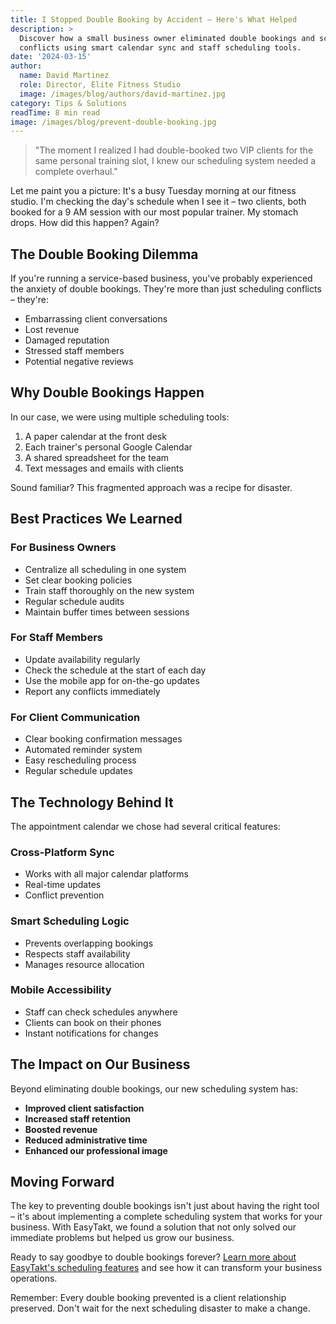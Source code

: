 ```yaml
---
title: I Stopped Double Booking by Accident – Here's What Helped
description: >
  Discover how a small business owner eliminated double bookings and scheduling
  conflicts using smart calendar sync and staff scheduling tools.
date: '2024-03-15'
author:
  name: David Martinez
  role: Director, Elite Fitness Studio
  image: /images/blog/authors/david-martinez.jpg
category: Tips & Solutions
readTime: 8 min read
image: /images/blog/prevent-double-booking.jpg
---
```


> "The moment I realized I had double-booked two VIP clients for the same personal training slot, I knew our scheduling system needed a complete overhaul."

Let me paint you a picture: It's a busy Tuesday morning at our fitness studio. I'm checking the day's schedule when I see it – two clients, both booked for a 9 AM session with our most popular trainer. My stomach drops. How did this happen? Again?

## The Double Booking Dilemma

If you're running a service-based business, you've probably experienced the anxiety of double bookings. They're more than just scheduling conflicts – they're:

- Embarrassing client conversations
- Lost revenue
- Damaged reputation
- Stressed staff members
- Potential negative reviews

## Why Double Bookings Happen

In our case, we were using multiple scheduling tools:

1. A paper calendar at the front desk
2. Each trainer's personal Google Calendar
3. A shared spreadsheet for the team
4. Text messages and emails with clients

Sound familiar? This fragmented approach was a recipe for disaster.

## Best Practices We Learned

### For Business Owners <IconBriefcase />
- <IconCheck /> Centralize all scheduling in one system
- <IconCheck /> Set clear booking policies
- <IconCheck /> Train staff thoroughly on the new system
- <IconCheck /> Regular schedule audits
- <IconCheck /> Maintain buffer times between sessions

### For Staff Members <IconUsers />
- <IconCheck /> Update availability regularly
- <IconCheck /> Check the schedule at the start of each day
- <IconCheck /> Use the mobile app for on-the-go updates
- <IconCheck /> Report any conflicts immediately

### For Client Communication <IconMessageSquare />
- <IconCheck /> Clear booking confirmation messages
- <IconCheck /> Automated reminder system
- <IconCheck /> Easy rescheduling process
- <IconCheck /> Regular schedule updates

## The Technology Behind It

The appointment calendar we chose had several critical features:

### Cross-Platform Sync <IconRefreshCw />
- Works with all major calendar platforms
- Real-time updates
- Conflict prevention

### Smart Scheduling Logic <IconBrain />
- Prevents overlapping bookings
- Respects staff availability
- Manages resource allocation

### Mobile Accessibility <IconSmartphone />
- Staff can check schedules anywhere
- Clients can book on their phones
- Instant notifications for changes

## The Impact on Our Business

Beyond eliminating double bookings, our new scheduling system has:

- **<IconTrendingUp /> Improved client satisfaction**
- **<IconUsers /> Increased staff retention**
- **<IconDollarSign /> Boosted revenue**
- **<IconClock /> Reduced administrative time**
- **<IconAward /> Enhanced our professional image**

## Moving Forward

The key to preventing double bookings isn't just about having the right tool – it's about implementing a complete scheduling system that works for your business. With EasyTakt, we found a solution that not only solved our immediate problems but helped us grow our business.

Ready to say goodbye to double bookings forever? [Learn more about EasyTakt's scheduling features](/) and see how it can transform your business operations.

Remember: Every double booking prevented is a client relationship preserved. Don't wait for the next scheduling disaster to make a change. 